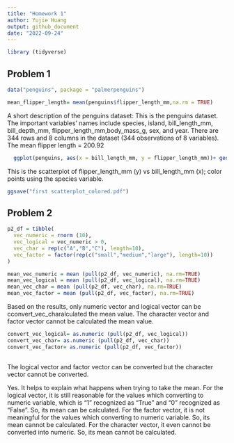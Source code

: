 ```yaml
---
title: "Homework 1"
author: Yujie Huang
output: github_document
date: "2022-09-24"
---
```



```r
library (tidyverse)
```

## Problem 1

```r
data("penguins", package = "palmerpenguins")
```

```r
mean_flipper_length= mean(penguins$flipper_length_mm,na.rm = TRUE)  
```
A short description of the penguins dataset:
This is the penguins dataset. The important variables' names include species, island, bill_length_mm, bill_depth_mm, flipper_length_mm,body_mass_g, sex, and year. 
There are 344 rows and 8 columns in the dataset (344 observations of 8 variables). 
The mean flipper length = 200.92



```r
  ggplot(penguins, aes(x = bill_length_mm, y = flipper_length_mm))+ geom_point(aes(color=species))

```

This is the scatterplot of flipper_length_mm (y) vs bill_length_mm (x); color points using the species variable. 


```r
ggsave("first scatterplot_colored.pdf")
```



## Problem 2

```r
p2_df = tibble(
  vec_numeric = rnorm (10),
  vec_logical = vec_numeric > 0,
  vec_char = rep(c("A","B","C"), length=10),
  vec_factor = factor(rep(c("small","medium","large"), length=10))
)


```



```r

mean_vec_numeric = mean (pull(p2_df, vec_numeric), na.rm=TRUE)
mean_vec_logical = mean (pull(p2_df, vec_logical), na.rm=TRUE)
mean_vec_char = mean (pull(p2_df, vec_char), na.rm=TRUE)
mean_vec_factor = mean (pull(p2_df, vec_factor), na.rm=TRUE)
```

Based on the results, only numeric vector and logical vector can be 
cconvert_vec_charalculated the mean value. The character vector and factor vector 
cannot be calculated the mean value. 




```r
convert_vec_logical= as.numeric (pull(p2_df, vec_logical))
convert_vec_char= as.numeric (pull(p2_df, vec_char))
convert_vec_factor= as.numeric (pull(p2_df, vec_factor))
            
```


The logical vector and factor vector can be converted but the character
vector cannot be converted.

Yes. It helps to explain what happens when trying to take the mean.
For the logical vector, it is still reasonable for the values which
converting to numeric variable, which is "1" recognized as "True" and 
"0" recognized as "False". So, its mean can be calculated.
For the factor vector, it is not meaningful for the values which 
converting to numeric variable. So, its mean cannot be calculated.
For the character vector, it even cannot be converted into numeric.
So, its mean cannot be calculated.


